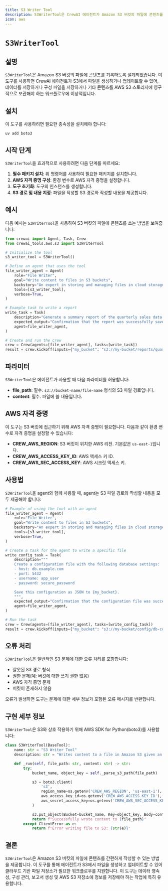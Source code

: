 ```yaml
---
title: S3 Writer Tool
description: S3WriterTool은 CrewAI 에이전트가 Amazon S3 버킷의 파일에 콘텐츠를 쓸 수 있도록 해줍니다.
icon: aws
---
```


# `S3WriterTool`

## 설명

`S3WriterTool`은 Amazon S3 버킷의 파일에 콘텐츠를 기록하도록 설계되었습니다. 이 도구를 사용하면 CrewAI 에이전트가 S3에서 파일을 생성하거나 업데이트할 수 있어, 데이터를 저장하거나 구성 파일을 저장하거나 기타 콘텐츠를 AWS S3 스토리지에 영구적으로 보관해야 하는 워크플로우에 이상적입니다.

## 설치

이 도구를 사용하려면 필요한 종속성을 설치해야 합니다:

```shell
uv add boto3
```

## 시작 단계

`S3WriterTool`을 효과적으로 사용하려면 다음 단계를 따르세요:

1. **필수 패키지 설치**: 위 명령어를 사용하여 필요한 패키지를 설치합니다.
2. **AWS 자격 증명 구성**: 환경 변수로 AWS 자격 증명을 설정합니다.
3. **도구 초기화**: 도구의 인스턴스를 생성합니다.
4. **S3 경로 및 내용 지정**: 파일을 작성할 S3 경로와 작성할 내용을 제공합니다.

## 예시

다음 예시는 `S3WriterTool`을 사용하여 S3 버킷의 파일에 콘텐츠를 쓰는 방법을 보여줍니다:

```python Code
from crewai import Agent, Task, Crew
from crewai_tools.aws.s3 import S3WriterTool

# Initialize the tool
s3_writer_tool = S3WriterTool()

# Define an agent that uses the tool
file_writer_agent = Agent(
    role="File Writer",
    goal="Write content to files in S3 buckets",
    backstory="An expert in storing and managing files in cloud storage.",
    tools=[s3_writer_tool],
    verbose=True,
)

# Example task to write a report
write_task = Task(
    description="Generate a summary report of the quarterly sales data and save it to {my_bucket}.",
    expected_output="Confirmation that the report was successfully saved to S3.",
    agent=file_writer_agent,
)

# Create and run the crew
crew = Crew(agents=[file_writer_agent], tasks=[write_task])
result = crew.kickoff(inputs={"my_bucket": "s3://my-bucket/reports/quarterly-summary.txt"})
```

## 파라미터

`S3WriterTool`은 에이전트가 사용할 때 다음 파라미터를 허용합니다:

- **file_path**: 필수. `s3://bucket-name/file-name` 형식의 S3 파일 경로입니다.
- **content**: 필수. 파일에 쓸 내용입니다.

## AWS 자격 증명

이 도구는 S3 버킷에 접근하기 위해 AWS 자격 증명이 필요합니다. 다음과 같이 환경 변수로 자격 증명을 설정할 수 있습니다:

- **CREW_AWS_REGION**: S3 버킷이 위치한 AWS 리전. 기본값은 `us-east-1`입니다.
- **CREW_AWS_ACCESS_KEY_ID**: AWS 액세스 키 ID.
- **CREW_AWS_SEC_ACCESS_KEY**: AWS 시크릿 액세스 키.

## 사용법

`S3WriterTool`을 agent와 함께 사용할 때, agent는 S3 파일 경로와 작성할 내용을 모두 제공해야 합니다:

```python Code
# Example of using the tool with an agent
file_writer_agent = Agent(
    role="File Writer",
    goal="Write content to files in S3 buckets",
    backstory="An expert in storing and managing files in cloud storage.",
    tools=[s3_writer_tool],
    verbose=True,
)

# Create a task for the agent to write a specific file
write_config_task = Task(
    description="""
    Create a configuration file with the following database settings:
    - host: db.example.com
    - port: 5432
    - username: app_user
    - password: secure_password

    Save this configuration as JSON to {my_bucket}.
    """,
    expected_output="Confirmation that the configuration file was successfully saved to S3.",
    agent=file_writer_agent,
)

# Run the task
crew = Crew(agents=[file_writer_agent], tasks=[write_config_task])
result = crew.kickoff(inputs={"my_bucket": "s3://my-bucket/config/db-config.json"})
```

## 오류 처리

`S3WriterTool`은 일반적인 S3 문제에 대한 오류 처리를 포함합니다:

- 잘못된 S3 경로 형식
- 권한 문제(예: 버킷에 대한 쓰기 권한 없음)
- AWS 자격 증명 문제
- 버킷이 존재하지 않음

오류가 발생하면 도구는 문제에 대한 세부 정보가 포함된 오류 메시지를 반환합니다.

## 구현 세부 정보

`S3WriterTool`은 S3와 상호 작용하기 위해 AWS SDK for Python(boto3)를 사용합니다:

```python Code
class S3WriterTool(BaseTool):
    name: str = "S3 Writer Tool"
    description: str = "Writes content to a file in Amazon S3 given an S3 file path"

    def _run(self, file_path: str, content: str) -> str:
        try:
            bucket_name, object_key = self._parse_s3_path(file_path)

            s3 = boto3.client(
                's3',
                region_name=os.getenv('CREW_AWS_REGION', 'us-east-1'),
                aws_access_key_id=os.getenv('CREW_AWS_ACCESS_KEY_ID'),
                aws_secret_access_key=os.getenv('CREW_AWS_SEC_ACCESS_KEY')
            )

            s3.put_object(Bucket=bucket_name, Key=object_key, Body=content.encode('utf-8'))
            return f"Successfully wrote content to {file_path}"
        except ClientError as e:
            return f"Error writing file to S3: {str(e)}"
```

## 결론

`S3WriterTool`은 Amazon S3 버킷의 파일에 콘텐츠를 간편하게 작성할 수 있는 방법을 제공합니다. 이 도구를 통해 에이전트가 S3에서 파일을 생성하고 업데이트할 수 있어 클라우드 기반 파일 저장소가 필요한 워크플로우를 지원합니다. 이 도구는 데이터 영속성, 구성 관리, 보고서 생성 및 AWS S3 저장소에 정보를 저장해야 하는 작업에 특히 유용합니다.
